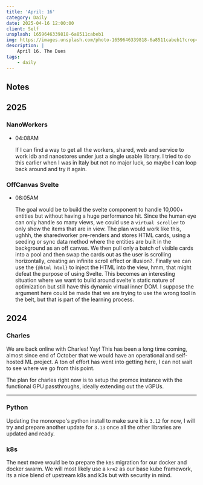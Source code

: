 ```yaml
---
title: 'April: 16'
category: Daily
date: 2025-04-16 12:00:00
client: Self
unsplash: 1659646339818-6a8511cabeb1
img: https://images.unsplash.com/photo-1659646339818-6a8511cabeb1?crop=entropy&cs=srgb&fm=jpg&ixid=MnwzNjM5Nzd8MHwxfHJhbmRvbXx8fHx8fHx8fDE2ODE3NDg2ODY&ixlib=rb-4.0.3&q=85
description: |
    April 16. The Dues
tags:
    - daily
---
```



## Notes

## 2025

### NanoWorkers

-   04:08AM

    If I can find a way to get all the workers, shared, web and service to work idb and nanostores under just a single usable library.
    I tried to do this earlier when I was in Italy but not no major luck, so maybe I can loop back around and try it again.

### OffCanvas Svelte

-   08:05AM

    The goal would be to build the svelte component to handle 10,000+ entities but without having a huge performance hit.
    Since the human eye can only handle so many views, we could use a `virtual scroller` to only show the items that are in view.
    The plan would work like this, ughhh, the sharedworker pre-renders and stores HTML cards, using a seeding or sync data method where the entities are built in the background as an off canvas.
    We then pull only a batch of visible cards into a pool and then swap the cards out as the user is scrolling horizontally, creating an infinite scroll effect or illusion?.
    Finally we can use the `{@html html}` to inject the HTML into the view, hmm, that might defeat the purpose of using Svelte.
    This becomes an interesting situation where we want to build around svelte's static nature of optimization but still have this dynamic virtual inner DOM.
    I suppose the argument here could be made that we are trying to use the wrong tool in the belt, but that is part of the learning process.    

## 2024

### Charles

We are back online with Charles!
Yay! This has been a long time coming, almost since end of October that we would have an operational and self-hosted ML project.
A ton of effort has went into getting here, I can not wait to see where we go from this point.

The plan for charles right now is to setup the promox instance with the functional GPU passthroughs, ideally extending out the vGPUs.


---

### Python

Updating the monorepo's python install to make sure it is `3.12` for now, I will try and prepare another update for `3.13` once all the other libraries are updated and ready.



### k8s

The next move would be to prepare the `k8s` migration for our docker and docker swarm.
We will most likely use a `kre2` as our base kube framework, its a nice blend of upstream k8s and k3s but with security in mind.
